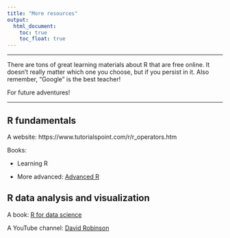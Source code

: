 ```yaml
---
title: "More resources"
output:
  html_document:
    toc: true
    toc_float: true
---
```


----

There are tons of great learning materials about R that are free online. It doesn't really matter which one you choose, but if you persist in it. Also remember, "Google" is the best teacher!

For future adventures!

----

## R fundamentals

A website: https://www.tutorialspoint.com/r/r_operators.htm  

Books: 

  - Learning R
  
  - More advanced: [Advanced R](https://adv-r.hadley.nz/index.html)



## R data analysis and visualization

A book: [R for data science](https://r4ds.had.co.nz/)

A YouTube channel: [David Robinson](https://www.youtube.com/channel/UCeiiqmVK07qhY-wvg3IZiZQ)

